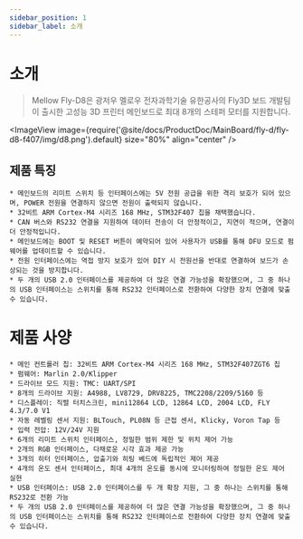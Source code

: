 ```yaml
---
sidebar_position: 1
sidebar_label: 소개
---
```




# 소개

> Mellow Fly-D8은 광저우 멜로우 전자과학기술 유한공사의 Fly3D 보드 개발팀이 출시한 고성능 3D 프린터 메인보드로 최대 8개의 스테퍼 모터를 지원합니다.


<ImageView image={require('@site/docs/ProductDoc/MainBoard/fly-d/fly-d8-f407/img/d8.png').default} size="80%" align="center" />

## 제품 특징

    * 메인보드의 리미트 스위치 등 인터페이스에는 5V 전원 공급을 위한 격리 보호가 되어 있으며, POWER 전원을 연결하지 않으면 전원이 출력되지 않습니다.
    * 32비트 ARM Cortex-M4 시리즈 168 MHz, STM32F407 칩을 채택했습니다.
    * CAN 버스와 RS232 연결을 지원하여 데이터 전송이 더 안정적이고, 지연이 적으며, 연결이 더 안정적입니다.
    * 메인보드에는 BOOT 및 RESET 버튼이 예약되어 있어 사용자가 USB를 통해 DFU 모드로 펌웨어를 업데이트할 수 있습니다.
    * 전원 인터페이스에는 역접 방지 보호가 있어 DIY 시 전원선을 반대로 연결하여 보드가 손상되는 것을 방지합니다.
    * 두 개의 USB 2.0 인터페이스를 제공하여 더 많은 연결 가능성을 확장했으며, 그 중 하나의 USB 인터페이스는 스위치를 통해 RS232 인터페이스로 전환하여 다양한 장치 연결에 맞출 수 있습니다.

# 제품 사양

    * 메인 컨트롤러 칩: 32비트 ARM Cortex-M4 시리즈 168 MHz, STM32F407ZGT6 칩
    * 펌웨어: Marlin 2.0/Klipper
    * 드라이브 모드 지원: TMC: UART/SPI
    * 8개의 드라이브 지원: A4988, LV8729, DRV8225, TMC2208/2209/5160 등
    * 디스플레이: 직렬 터치스크린, mini12864 LCD, 12864 LCD, 2004 LCD, FLY 4.3/7.0 V1
    * 자동 레벨링 센서 지원: BLTouch, PL08N 등 근접 센서, Klicky, Voron Tap 등
    * 입력 전압: 12V/24V 지원
    * 6개의 리미트 스위치 인터페이스, 정밀한 범위 제한 및 위치 제어 가능
    * 2개의 RGB 인터페이스, 다채로운 시각 효과 제공 가능
    * 3개의 히터 인터페이스, 압출기와 히팅 베드에 독립적인 제어 제공
    * 4개의 온도 센서 인터페이스, 최대 4개의 온도를 동시에 모니터링하여 정밀한 온도 제어 실현
    * USB 인터페이스: USB 2.0 인터페이스를 두 개 확장 지원, 그 중 하나는 스위치를 통해 RS232로 전환 가능
    * 두 개의 USB 2.0 인터페이스를 제공하여 더 많은 연결 가능성을 확장했으며, 그 중 하나의 USB 인터페이스는 스위치를 통해 RS232 인터페이스로 전환하여 다양한 장치 연결에 맞출 수 있습니다.